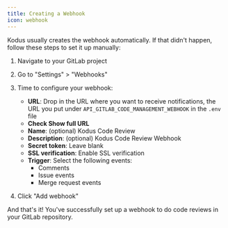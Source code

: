 ```yaml
---
title: Creating a Webhook
icon: webhook
---
```


Kodus usually creates the webhook automatically. If that didn't happen, follow these steps to set it up manually:

1. Navigate to your GitLab project
2. Go to "Settings" > "Webhooks"
3. Time to configure your webhook:

   - **URL**: Drop in the URL where you want to receive notifications, the URL you put under `API_GITLAB_CODE_MANAGEMENT_WEBHOOK` in the `.env` file
   - **Check Show full URL**
   - **Name**: (optional) Kodus Code Review
   - **Description**: (optional) Kodus Code Review Webhook
   - **Secret token**: Leave blank
   - **SSL verification**: Enable SSL verification
   - **Trigger**: Select the following events:
     - Comments
     - Issue events
     - Merge request events

4. Click "Add webhook"

And that's it! You've successfully set up a webhook to do code reviews in your GitLab repository.
